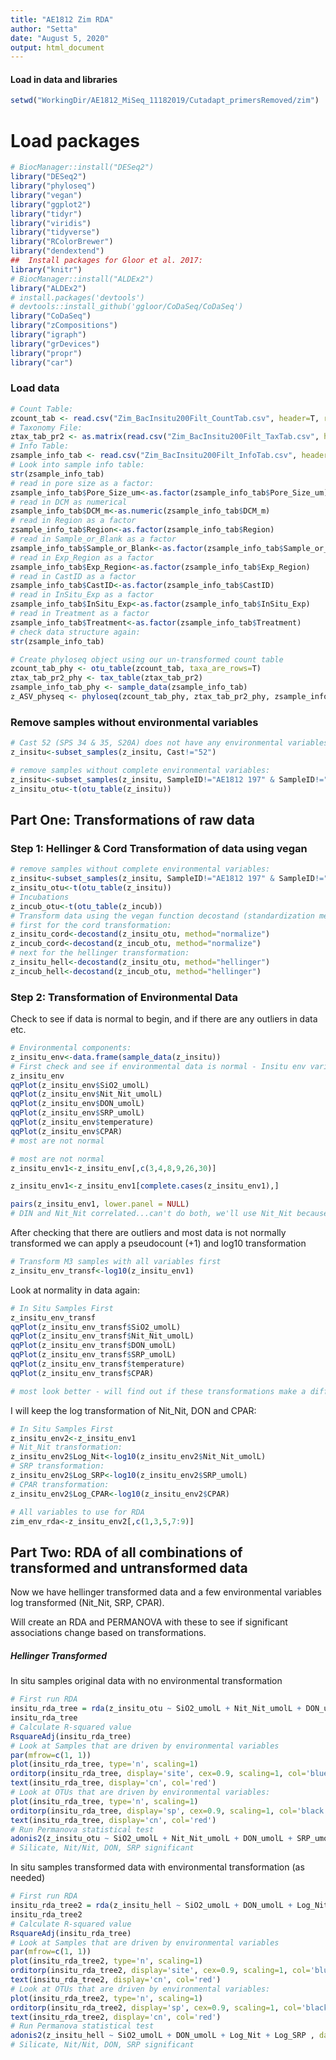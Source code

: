 ```yaml
---
title: "AE1812 Zim RDA"
author: "Setta"
date: "August 5, 2020"
output: html_document
---
```


#### Load in data and libraries

```r
setwd("WorkingDir/AE1812_MiSeq_11182019/Cutadapt_primersRemoved/zim")
```

# Load packages
```r
# BiocManager::install("DESeq2")
library("DESeq2")
library("phyloseq")
library("vegan")
library("ggplot2")
library("tidyr")
library("viridis")
library("tidyverse")
library("RColorBrewer")
library("dendextend")
##  Install packages for Gloor et al. 2017:
library("knitr")
# BiocManager::install("ALDEx2")
library("ALDEx2")
# install.packages('devtools')
# devtools::install_github('ggloor/CoDaSeq/CoDaSeq')
library("CoDaSeq")
library("zCompositions")
library("igraph")
library("grDevices")
library("propr")
library("car")
```

### Load data
```r
# Count Table:
zcount_tab <- read.csv("Zim_BacInsitu200Filt_CountTab.csv", header=T, row.names=1,check.names=F, sep=",")
# Taxonomy File:
ztax_tab_pr2 <- as.matrix(read.csv("Zim_BacInsitu200Filt_TaxTab.csv", header=T, row.names=1,check.names=F, sep=","))
# Info Table:
zsample_info_tab <- read.csv("Zim_BacInsitu200Filt_InfoTab.csv", header=T, row.names=1,check.names=F, sep=",")
# Look into sample info table:
str(zsample_info_tab)
# read in pore size as a factor:
zsample_info_tab$Pore_Size_um<-as.factor(zsample_info_tab$Pore_Size_um)
# read in DCM as numerical
zsample_info_tab$DCM_m<-as.numeric(zsample_info_tab$DCM_m)
# read in Region as a factor
zsample_info_tab$Region<-as.factor(zsample_info_tab$Region)
# read in Sample_or_Blank as a factor
zsample_info_tab$Sample_or_Blank<-as.factor(zsample_info_tab$Sample_or_Blank)
# read in Exp_Region as a factor
zsample_info_tab$Exp_Region<-as.factor(zsample_info_tab$Exp_Region)
# read in CastID as a factor
zsample_info_tab$CastID<-as.factor(zsample_info_tab$CastID)
# read in InSitu_Exp as a factor
zsample_info_tab$InSitu_Exp<-as.factor(zsample_info_tab$InSitu_Exp)
# read in Treatment as a factor
zsample_info_tab$Treatment<-as.factor(zsample_info_tab$Treatment)
# check data structure again:
str(zsample_info_tab)

# Create phyloseq object using our un-transformed count table
zcount_tab_phy <- otu_table(zcount_tab, taxa_are_rows=T)
ztax_tab_pr2_phy <- tax_table(ztax_tab_pr2)
zsample_info_tab_phy <- sample_data(zsample_info_tab)
z_ASV_physeq <- phyloseq(zcount_tab_phy, ztax_tab_pr2_phy, zsample_info_tab_phy)

```

### Remove samples without environmental variables
```r
# Cast 52 (SPS 34 & 35, S20A) does not have any environmental variables
z_insitu<-subset_samples(z_insitu, Cast!="52")

# remove samples without complete environmental variables:
z_insitu<-subset_samples(z_insitu, SampleID!="AE1812 197" & SampleID!="AE1812 336" & SampleID!="AE1812 340")
z_insitu_otu<-t(otu_table(z_insitu))
```

## Part One: Transformations of raw data

### Step 1: Hellinger & Cord Transformation of data using vegan
```r
# remove samples without complete environmental variables:
z_insitu<-subset_samples(z_insitu, SampleID!="AE1812 197" & SampleID!="AE1812 336" & SampleID!="AE1812 340")
z_insitu_otu<-t(otu_table(z_insitu))
# Incubations
z_incub_otu<-t(otu_table(z_incub))
# Transform data using the vegan function decostand (standardization methods for community ecology)
# first for the cord transformation:
z_insitu_cord<-decostand(z_insitu_otu, method="normalize")
z_incub_cord<-decostand(z_incub_otu, method="normalize")
# next for the hellinger transformation:
z_insitu_hell<-decostand(z_insitu_otu, method="hellinger")
z_incub_hell<-decostand(z_incub_otu, method="hellinger")
```

### Step 2: Transformation of Environmental Data

Check to see if data is normal to begin, and if there are any outliers in data etc.
```r
# Environmental components:
z_insitu_env<-data.frame(sample_data(z_insitu))
# First check and see if environmental data is normal - Insitu env variables
z_insitu_env
qqPlot(z_insitu_env$SiO2_umolL)
qqPlot(z_insitu_env$Nit_Nit_umolL)
qqPlot(z_insitu_env$DON_umolL)
qqPlot(z_insitu_env$SRP_umolL)
qqPlot(z_insitu_env$temperature)
qqPlot(z_insitu_env$CPAR)
# most are not normal

# most are not normal
z_insitu_env1<-z_insitu_env[,c(3,4,8,9,26,30)]

z_insitu_env1<-z_insitu_env1[complete.cases(z_insitu_env1),]

pairs(z_insitu_env1, lower.panel = NULL)
# DIN and Nit_Nit correlated...can't do both, we'll use Nit_Nit because data set is more full (Amm only above detection in some samples)
```

After checking that there are outliers and most data is not normally transformed we can apply a  pseudocount (+1) and log10 transformation
```r
# Transform M3 samples with all variables first
z_insitu_env_transf<-log10(z_insitu_env1)
```

Look at normality in data again:
```r
# In Situ Samples First
z_insitu_env_transf
qqPlot(z_insitu_env_transf$SiO2_umolL)
qqPlot(z_insitu_env_transf$Nit_Nit_umolL)
qqPlot(z_insitu_env_transf$DON_umolL)
qqPlot(z_insitu_env_transf$SRP_umolL)
qqPlot(z_insitu_env_transf$temperature)
qqPlot(z_insitu_env_transf$CPAR)

# most look better - will find out if these transformations make a difference in RDAs
```


I will keep the log transformation of Nit_Nit, DON and CPAR:
```r
# In Situ Samples First
z_insitu_env2<-z_insitu_env1
# Nit_Nit transformation:
z_insitu_env2$Log_Nit<-log10(z_insitu_env2$Nit_Nit_umolL)
# SRP transformation:
z_insitu_env2$Log_SRP<-log10(z_insitu_env2$SRP_umolL)
# CPAR transformation:
z_insitu_env2$Log_CPAR<-log10(z_insitu_env2$CPAR)

# All variables to use for RDA
zim_env_rda<-z_insitu_env2[,c(1,3,5,7:9)]
```


## Part Two: RDA of all combinations of transformed and untransformed data

Now we have hellinger transformed data and a few environmental variables log transformed (Nit_Nit, SRP, CPAR).

Will create an RDA and PERMANOVA with these to see if significant associations change based on transformations.

##### Hellinger Transformed

In situ samples original data with no environmental transformation
```r
# First run RDA
insitu_rda_tree = rda(z_insitu_otu ~ SiO2_umolL + Nit_Nit_umolL + DON_umolL + SRP_umolL + temperature + CPAR, data=z_insitu_env1)
insitu_rda_tree
# Calculate R-squared value
RsquareAdj(insitu_rda_tree)
# Look at Samples that are driven by environmental variables
par(mfrow=c(1, 1))
plot(insitu_rda_tree, type='n', scaling=1)
orditorp(insitu_rda_tree, display='site', cex=0.9, scaling=1, col='blue')
text(insitu_rda_tree, display='cn', col='red')
# Look at OTUs that are driven by environmental variables:
plot(insitu_rda_tree, type='n', scaling=1)
orditorp(insitu_rda_tree, display='sp', cex=0.9, scaling=1, col='black')
text(insitu_rda_tree, display='cn', col='red')
# Run Permanova statistical test
adonis2(z_insitu_otu ~ SiO2_umolL + Nit_Nit_umolL + DON_umolL + SRP_umolL + temperature + CPAR, data=z_insitu_env1)
# Silicate, Nit/Nit, DON, SRP significant

```


In situ samples transformed data with environmental transformation (as needed)
```r
# First run RDA
insitu_rda_tree2 = rda(z_insitu_hell ~ SiO2_umolL + DON_umolL + Log_Nit + Log_SRP , data=zim_env_rda)
insitu_rda_tree2
# Calculate R-squared value
RsquareAdj(insitu_rda_tree)
# Look at Samples that are driven by environmental variables
par(mfrow=c(1, 1))
plot(insitu_rda_tree2, type='n', scaling=1)
orditorp(insitu_rda_tree2, display='site', cex=0.9, scaling=1, col='blue')
text(insitu_rda_tree2, display='cn', col='red')
# Look at OTUs that are driven by environmental variables:
plot(insitu_rda_tree2, type='n', scaling=1)
orditorp(insitu_rda_tree2, display='sp', cex=0.9, scaling=1, col='black')
text(insitu_rda_tree2, display='cn', col='red')
# Run Permanova statistical test
adonis2(z_insitu_hell ~ SiO2_umolL + DON_umolL + Log_Nit + Log_SRP , data=zim_env_rda)
# Silicate, Nit/Nit, DON, SRP significant

```

